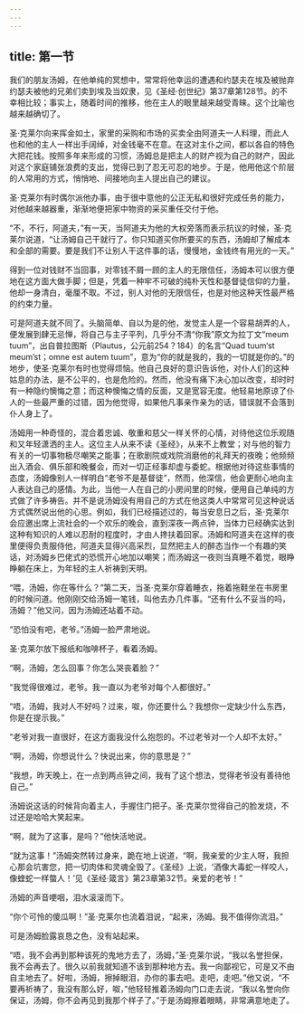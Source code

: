 ```yaml
---
---
---
```

title: 第一节
---




我们的朋友汤姆，在他单纯的冥想中，常常将他幸运的遭遇和约瑟夫在埃及被抛弃约瑟夫被他的兄弟们卖到埃及当奴隶，见《圣经·创世纪》第37章第128节。的不幸相比较；事实上，随着时间的推移，他在主人的眼里越来越受青睐。这个比喻也越来越确切了。

圣·克莱尔向来挥金如土，家里的采购和市场的买卖全由阿道夫一人料理，而此人也和他的主人一样出手阔绰，对金钱毫不在意。在这对主仆之间，都以各自的特色大把花钱。按照多年来形成的习惯，汤姆总是把主人的财产视为自己的财产，因此对这个家庭铺张浪费的支出，觉得已到了忍无可忍的地步。于是，他用他这个阶层的人常用的方式，悄悄地、间接地向主人提出自己的建议。

圣·克莱尔有时偶尔派他办事，由于很中意他的公正无私和很好完成任务的能力，对他越来越器重，渐渐地便把家中物资的采买重任交付于他。

“不，不行，阿道夫，”有一天，当阿道夫为他的大权旁落而表示抗议的时候，圣·克莱尔说道，“让汤姆自己干就行了。你只知道买你所要买的东西，汤姆却了解成本和全部的需要。要是我们不让别人干这件事的话，慢慢地，金钱终有用光的一天。”

得到一位对钱财不当回事，对零钱不屑一顾的主人的无限信任，汤姆本可以很方便地在这方面大做手脚；但是，凭着一种牢不可破的纯朴天性和基督徒信仰的力量，他却一身清白，毫厘不取。不过，别人对他的无限信任，也是对他这种天性最严格的约束力量。

可是阿道夫就不同了。头脑简单、自以为是的他，发觉主人是一个容易胡弄的人，便发展到肆无忌惮，将自己与主子平列，几乎分不清“你我”原文为拉丁文“meum tuum”，出自普拉图斯（Plautus，公元前254？184）的名言“Quad tuum‘st meum’st；omne est autem tuum”，意为“你的就是我的，我的一切就是你的。”的地步，使圣·克莱尔有时也觉得烦恼。他自己良好的意识告诉他，对仆人们的这种姑息的办法，是不公平的，也是危险的。然而，他没有痛下决心加以改变，却时时有一种隐约懊悔之意；而这种懊悔之情的反面，又是宽容无度。他轻易地原谅了仆人的一些最严重的过错，因为他觉得，如果他凡事亲作亲为的话，错误就不会落到仆人身上了。

汤姆用一种奇怪的，混合着忠诚、敬重和慈父一样关怀的心情，对待他这位乐观随和又年轻潇洒的主人。这位主人从来不读《圣经》，从来不上教堂；对与他的智力有关的一切事物极尽嘲笑之能事；在歌剧院或戏院消磨他的礼拜天的夜晚；他频频出入酒会、俱乐部和晚餐会，而对一切正经事却虚与委蛇。根据他对待这些事情的态度，汤姆像别人一样明白“老爷不是基督徒”，然而，他深信，他会更耐心地向主人表达自己的感情。为此，当他一人在自己的小房间里的时候，便用自己单纯的方式做了许多祷告。并不是说汤姆没有用自己的方式在他这类人中常常可见这种说话方式偶然说出他的心思。例如，我们已经描述过的，每当安息日之后，圣·克莱尔会应邀出席上流社会的一个欢乐的晚会，直到深夜一两点钟，当体力已经确实达到这种有知识的人难以忍耐的程度时，才由人搀扶着回家。汤姆和阿道夫在这样的夜里便得负责服侍他，阿道夫显得兴高采烈，显然把主人的醉态当作一个有趣的笑话，对汤姆乡巴佬式的恐慌开心地加以嘲笑；而汤姆这一夜则当真睡不着觉，眼睁睁躺在床上，为年轻的主人祈祷到天明。

“喂，汤姆，你在等什么？”第二天，当圣·克莱尔穿着睡衣，拖着拖鞋坐在书房里的时候问道。他刚刚交给汤姆一笔钱，叫他去办几件事。“还有什么不妥当的吗，汤姆？”他又问，因为汤姆还站着不动。

“恐怕没有吧，老爷。”汤姆一脸严肃地说。

圣·克莱尔放下报纸和咖啡杯子，看着汤姆。

“啊，汤姆，怎么回事？你怎么哭丧着脸？”

“我觉得很难过，老爷。我一直以为老爷对每个人都很好。”

“唔，汤姆，我对人不好吗？过来，呶，你还要什么？我想你一定缺少什么东西，你是在提示我。”

“老爷对我一直很好，在这方面我没什么抱怨的。不过老爷对一个人却不太好。”

“啊，汤姆，你想说什么？快说出来，你的意思是？”

“我想，昨天晚上，在一点到两点钟之间，我有了这个想法，觉得老爷没有善待他自己。”

汤姆说这话的时候背向着主人，手握住门把子。圣·克莱尔觉得自己的脸发烧，不过还是哈哈大笑起来。

“啊，就为了这事，是吗？”他快活地说。

“就为这事！”汤姆突然转过身来，跪在地上说道，“啊，我亲爱的少主人呀，我担心那会坑害您，把一切肉体和灵魂全毁了。《圣经》上说，‘酒像大毒蛇一样咬人，像蝰蛇一样螫人！’见《圣经·箴言》第23章第32节。亲爱的老爷！”

汤姆的声音哽咽，泪水滚滚而下。

“你个可怜的傻瓜啊！”圣·克莱尔也流着泪说，“起来，汤姆。我不值得你流泪。”

可是汤姆脸露哀恳之色，没有站起来。

“唔，我不会再到那种该死的鬼地方去了，汤姆，”圣·克莱尔说，“我以名誉担保，我不会再去了。很久以前我就知道不该到那种地方去。我一向鄙视它，可是又不由自主地去了。好啦，汤姆，擦掉眼泪，办你的事去吧。走吧，走吧。”他又说，“不要再祈祷了，我没有那么好，呶，”他轻轻推着汤姆向门口走去说，“我以名誉向你保证，汤姆，你不会再见到我那个样子了。”于是汤姆擦着眼睛，非常满意地走了。